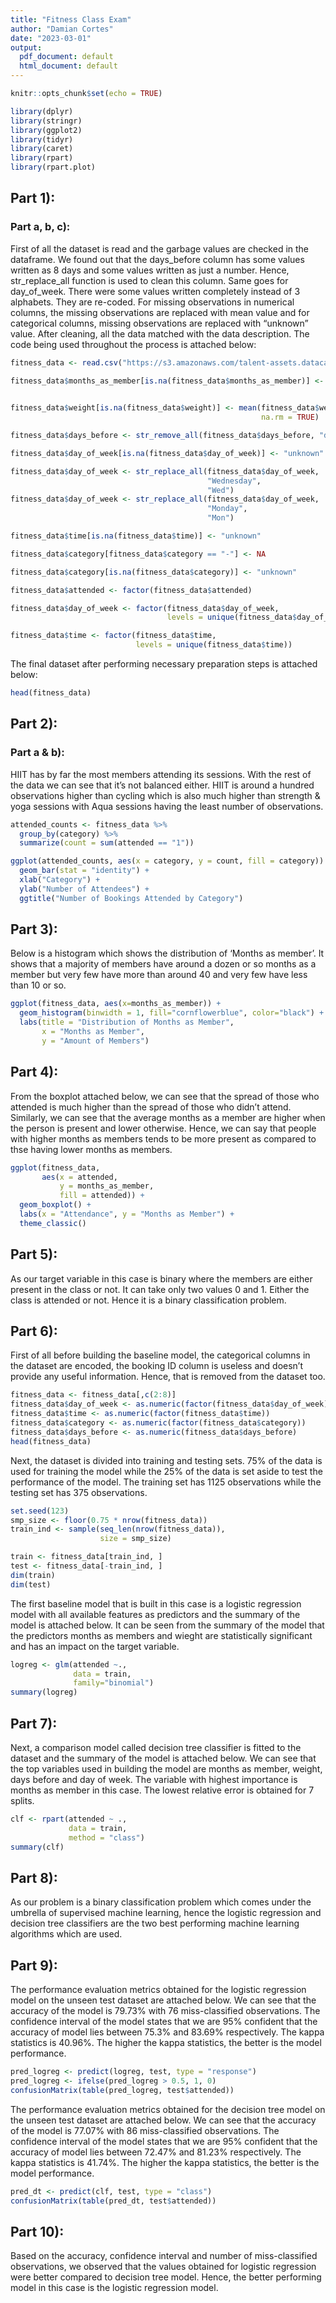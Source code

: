 ---
title: "Fitness Class Exam"
author: "Damian Cortes"
date: "2023-03-01"
output:
  pdf_document: default
  html_document: default
---

```{r setup, include=FALSE}
knitr::opts_chunk$set(echo = TRUE)
```


```{r, warning=FALSE, message=FALSE}
library(dplyr)
library(stringr)
library(ggplot2)
library(tidyr)
library(caret)
library(rpart)
library(rpart.plot)
```



## Part 1):

### Part a, b, c):

First of all the dataset is read and the garbage values are checked in the dataframe. We found out that the days_before column has some values written as 8 days and some values written as just a number. Hence, str_replace_all function is used to clean this column. Same goes for day_of_week. There were some values written completely instead of 3 alphabets. They are re-coded. For missing observations in numerical columns, the missing observations are replaced with mean value and for categorical columns, missing observations are replaced with "unknown" value. After cleaning, all the data matched with the data description. The code being used throughout the process is attached below:


```{r}
fitness_data <- read.csv("https://s3.amazonaws.com/talent-assets.datacamp.com/fitness_class_2212.csv")

fitness_data$months_as_member[is.na(fitness_data$months_as_member)] <- mean(fitness_data$months_as_member, 
                                                                            na.rm = TRUE)

fitness_data$weight[is.na(fitness_data$weight)] <- mean(fitness_data$weight, 
                                                        na.rm = TRUE)

fitness_data$days_before <- str_remove_all(fitness_data$days_before, "days")

fitness_data$day_of_week[is.na(fitness_data$day_of_week)] <- "unknown"

fitness_data$day_of_week <- str_replace_all(fitness_data$day_of_week, 
                                            "Wednesday", 
                                            "Wed")
fitness_data$day_of_week <- str_replace_all(fitness_data$day_of_week, 
                                            "Monday", 
                                            "Mon")

fitness_data$time[is.na(fitness_data$time)] <- "unknown"

fitness_data$category[fitness_data$category == "-"] <- NA

fitness_data$category[is.na(fitness_data$category)] <- "unknown"

fitness_data$attended <- factor(fitness_data$attended)

fitness_data$day_of_week <- factor(fitness_data$day_of_week, 
                                   levels = unique(fitness_data$day_of_week))

fitness_data$time <- factor(fitness_data$time, 
                            levels = unique(fitness_data$time))

```


The final dataset after performing necessary preparation steps is attached below:

```{r}
head(fitness_data)
```


## Part 2):

### Part a & b):

HIIT has by far the most members attending its sessions. With the rest of the data we can see that it's not balanced either. HIIT is around a hundred observations higher than cycling which is also much higher than strength & yoga sessions with Aqua sessions having the least number of observations.


```{r}
attended_counts <- fitness_data %>%
  group_by(category) %>%
  summarize(count = sum(attended == "1"))

ggplot(attended_counts, aes(x = category, y = count, fill = category)) +
  geom_bar(stat = "identity") +
  xlab("Category") +
  ylab("Number of Attendees") +
  ggtitle("Number of Bookings Attended by Category")
```


## Part 3):

Below is a histogram which shows the distribution of 'Months as member'. It shows that a majority of members have around a dozen or so months as a member but very few have more than around 40 and very few have less than 10 or so.

```{r}
ggplot(fitness_data, aes(x=months_as_member)) + 
  geom_histogram(binwidth = 1, fill="cornflowerblue", color="black") +
  labs(title = "Distribution of Months as Member",
       x = "Months as Member",
       y = "Amount of Members")
```


## Part 4):

From the boxplot attached below, we can see that the spread of those who attended is much higher than the spread of those who didn't attend. Similarly, we can see that the average months as a member are higher when the person is present and lower otherwise. Hence, we can say that people with higher months as members tends to be more present as compared to thse having lower months as members.

```{r}
ggplot(fitness_data, 
       aes(x = attended, 
           y = months_as_member, 
           fill = attended)) +
  geom_boxplot() +
  labs(x = "Attendance", y = "Months as Member") +
  theme_classic()
```

## Part 5):

As our target variable in this case is binary where the members are either present in the class or not. It can take only two values 0 and 1. Either the class is attended or not. Hence it is a binary classification problem.

## Part 6):

First of all before building the baseline model, the categorical columns in the dataset are encoded, the booking ID column is useless and doesn't provide any useful information. Hence, that is removed from the dataset too. 

```{r}
fitness_data <- fitness_data[,c(2:8)]
fitness_data$day_of_week <- as.numeric(factor(fitness_data$day_of_week))
fitness_data$time <- as.numeric(factor(fitness_data$time))
fitness_data$category <- as.numeric(factor(fitness_data$category))
fitness_data$days_before <- as.numeric(fitness_data$days_before)
head(fitness_data)
```


Next, the dataset is divided into training and testing sets. 75% of the data is used for training the model while the 25% of the data is set aside to test the performance of the model. The training set has 1125 observations while the testing set has 375 observations.

```{r}
set.seed(123)
smp_size <- floor(0.75 * nrow(fitness_data))
train_ind <- sample(seq_len(nrow(fitness_data)), 
                    size = smp_size)

train <- fitness_data[train_ind, ]
test <- fitness_data[-train_ind, ]
dim(train)
dim(test)
```

The first baseline model that is built in this case is a logistic regression model with all available features as predictors and the summary of the model is attached below. It can be seen from the summary of the model that the predictors months as members and wieght are statistically significant and has an impact on the target variable.


```{r}
logreg <- glm(attended ~., 
              data = train, 
              family="binomial")
summary(logreg)
```

## Part 7):

Next, a comparison model called decision tree classifier is fitted to the dataset and the summary of the model is attached below. We can see that the top variables used in building the model are months as member, weight, days before and day of week. The variable with highest importance is months as member in this case. The lowest relative error is obtained for 7 splits.


```{r}
clf <- rpart(attended ~ ., 
             data = train, 
             method = "class")
summary(clf)
```


## Part 8):

As our problem is a binary classification problem which comes under the umbrella of supervised machine learning, hence the logistic regression and decision tree classifiers are the two best performing machine learning algorithms which are used.

## Part 9):

The performance evaluation metrics obtained for the logistic regression model on the unseen test dataset are attached below. We can see that the accuracy of the model is 79.73% with 76 miss-classified observations. The confidence interval of the model states that we are 95% confident that the accuracy of model lies between 75.3% and 83.69% respectively. The kappa statistics is 40.96%. The higher the kappa statistics, the better is the model performance.

```{r}
pred_logreg <- predict(logreg, test, type = "response")
pred_logreg <- ifelse(pred_logreg > 0.5, 1, 0)
confusionMatrix(table(pred_logreg, test$attended))
```

The performance evaluation metrics obtained for the decision tree model on the unseen test dataset are attached below. We can see that the accuracy of the model is 77.07% with 86 miss-classified observations. The confidence interval of the model states that we are 95% confident that the accuracy of model lies between 72.47% and 81.23% respectively. The kappa statistics is 41.74%. The higher the kappa statistics, the better is the model performance.

```{r}
pred_dt <- predict(clf, test, type = "class")
confusionMatrix(table(pred_dt, test$attended))
```

## Part 10):

Based on the accuracy, confidence interval and number of miss-classified observations, we observed that the values obtained for logistic regression were better compared to decision tree model. Hence, the better performing model in this case is the logistic regression model.

